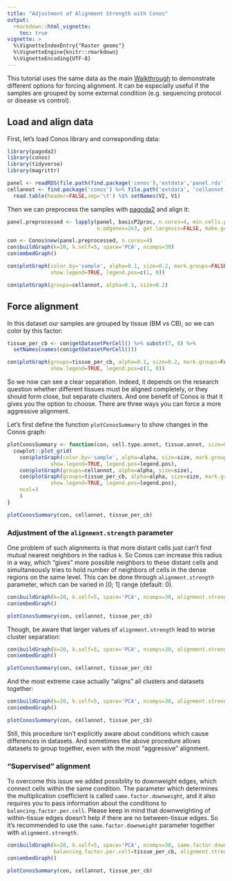 ```yaml
---
title: "Adjustment of Alignment Strength with Conos"
output: 
  rmarkdown::html_vignette:
    toc: true
vignette: >
  %\VignetteIndexEntry{"Raster geoms"}
  %\VignetteEngine{knitr::rmarkdown}
  %\VignetteEncoding{UTF-8}
---
```



This tutorial uses the same data as the main [Walkthrough](https://github.com/hms-dbmi/conos/blob/master/vignettes/walkthrough.md) to demonstrate different options 
for forcing alignment. It can be especially useful if the samples are grouped by some external 
condition (e.g. sequencing protocol or disease vs control).

## Load and align data

First, let's load Conos library and corresponding data:

```r
library(pagoda2)
library(conos)
library(tidyverse)
library(magrittr)

panel <- readRDS(file.path(find.package('conos'),'extdata','panel.rds'))
cellannot <- find.package('conos') %>% file.path('extdata', 'cellannot.txt') %>%
  read.table(header=FALSE,sep='\t') %$% setNames(V2, V1)
```

Then we can preprocess the samples with [pagoda2](https://github.com/hms-dbmi/pagoda2) and align it:

```r
panel.preprocessed <- lapply(panel, basicP2proc, n.cores=4, min.cells.per.gene=0, 
                             n.odgenes=2e3, get.largevis=FALSE, make.geneknn=FALSE)
```

```r
con <- Conos$new(panel.preprocessed, n.cores=4)
con$buildGraph(k=20, k.self=5, space='PCA', ncomps=30)
con$embedGraph()

con$plotGraph(color.by='sample', alpha=0.1, size=0.2, mark.groups=FALSE, 
              show.legend=TRUE, legend.pos=c(1, 0))

con$plotGraph(groups=cellannot, alpha=0.1, size=0.2)
```

## Force alignment

In this dataset our samples are grouped by tissue (BM vs CB), so we can color by this factor:

```r
tissue_per_cb <- con$getDatasetPerCell() %>% substr(7, 8) %>% 
  setNames(names(con$getDatasetPerCell()))

con$plotGraph(groups=tissue_per_cb, alpha=0.1, size=0.2, mark.groups=FALSE, 
              show.legend=TRUE, legend.pos=c(1, 0))
```

So we now can see a clear separation. Indeed, it depends on the research question whether different 
tissues must be aligned completely, or they should form close, but separate clusters. And
one benefit of Conos is that it gives you the option to choose. There are three ways you can 
force a more aggressive alignment.

Let's first define the function `plotConosSummary` to show changes in the Conos graph:

```r
plotConosSummary <- function(con, cell.type.annot, tissue.annot, size=0.2, alpha=0.1, legend.pos=c(1, 0)) {
  cowplot::plot_grid(
    con$plotGraph(color.by='sample', alpha=alpha, size=size, mark.groups=FALSE, 
              show.legend=TRUE, legend.pos=legend.pos),
    con$plotGraph(groups=cellannot, alpha=alpha, size=size),
    con$plotGraph(groups=tissue_per_cb, alpha=alpha, size=size, mark.groups=FALSE, 
              show.legend=TRUE, legend.pos=legend.pos),
    ncol=3
    )
}
```

```r
plotConosSummary(con, cellannot, tissue_per_cb)
```


### Adjustment of the `alignment.strength` parameter

One problem of such alignments is that more distant cells just can't find mutual nearest 
neighbors in the radius `k`. So Conos can increase this radius in a way, which "gives" more
possible neighbors to these distant cells and simultaneously tries to hold number of neighbors of cells in 
the dense regions on the same level. This can be done through `alignment.strength` parameter,
which can be varied in [0; 1] range (default: 0).

```r
con$buildGraph(k=20, k.self=5, space='PCA', ncomps=30, alignment.strength=0.3)
con$embedGraph()
```


```r
plotConosSummary(con, cellannot, tissue_per_cb)
```

Though, be aware that larger values of `alignment.strength` lead to worse cluster separation:

```r
con$buildGraph(k=20, k.self=5, space='PCA', ncomps=30, alignment.strength=0.6)
con$embedGraph()
```


```r
plotConosSummary(con, cellannot, tissue_per_cb)
```

And the most extreme case actually "aligns" all clusters and datasets together:

```r
con$buildGraph(k=20, k.self=5, space='PCA', ncomps=30, alignment.strength=1.0)
con$embedGraph()
```

```r
plotConosSummary(con, cellannot, tissue_per_cb)
```

Still, this procedure isn't explicitly aware about conditions which cause differences in datasets.
And sometimes the above procedure allows datasets to group together, even with the most "aggressive" alignment.

### "Supervised" alignment

To overcome this issue we added possibility to downweight edges, which connect cells within
the same condition. The parameter which determines the multiplication coefficient is called
`same.factor.downweight`, and it also requires you to pass information about the conditions
to `balancing.factor.per.cell`. Please keep in mind that downweighting of within-tissue
edges doesn't help if there are no between-tissue edges. So it's recommended to use the
`same.factor.downweight` parameter together with `alignment.strength`.

```r
con$buildGraph(k=20, k.self=5, space='PCA', ncomps=30, same.factor.downweight=0.1, 
               balancing.factor.per.cell=tissue_per_cb, alignment.strength=0.3)
con$embedGraph()
```

```r
plotConosSummary(con, cellannot, tissue_per_cb)
```
